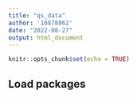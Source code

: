 ```yaml
---
title: "qs_data"
author: '10878862'
date: "2022-08-27"
output: html_document
---
```


```r
knitr::opts_chunk$set(echo = TRUE)
```

## Load packages

```r

```

